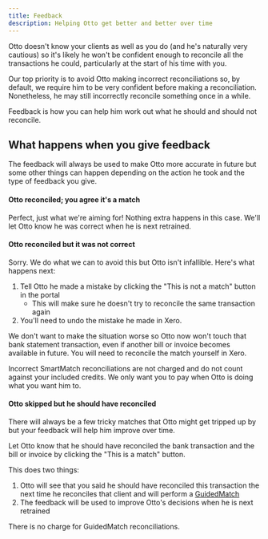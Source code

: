 ```yaml
---
title: Feedback
description: Helping Otto get better and better over time
---
```



Otto doesn't know your clients as well as you do (and he's naturally very cautious) so it's likely he won't be confident enough to reconcile all the transactions he could, particularly at the start of his time with you.

Our top priority is to avoid Otto making incorrect reconciliations so, by default, we require him to be very confident before making a reconciliation. Nonetheless, he may still incorrectly reconcile something once in a while.

Feedback is how you can help him work out what he should and should not reconcile.

## What happens when you give feedback

The feedback will always be used to make Otto more accurate in future but some other things can happen depending on the action he took and the type of feedback you give.

#### Otto reconciled; you agree it's a match

Perfect, just what we're aiming for! Nothing extra happens in this case. We'll let Otto know he was correct when he is next retrained.

#### Otto reconciled but it was not correct

Sorry. We do what we can to avoid this but Otto isn't infallible. Here's what happens next:

1. Tell Otto he made a mistake by clicking the "This is not a match" button in the portal
   - This will make sure he doesn't try to reconcile the same transaction again
2. You'll need to undo the mistake he made in Xero.

We don't want to make the situation worse so Otto now won't touch that bank statement transaction, even if another bill or invoice becomes available in future. You will need to reconcile the match yourself in Xero.

<Aside>
  Incorrect SmartMatch reconciliations are not charged and do not count against
  your included credits. We only want you to pay when Otto is doing what you
  want him to.
</Aside>

#### Otto skipped but he should have reconciled

There will always be a few tricky matches that Otto might get tripped up by but your feedback will help him improve over time.

Let Otto know that he should have reconciled the bank transaction and the bill or invoice by clicking the "This is a match" button.

This does two things:

1. Otto will see that you said he should have reconciled this transaction the next time he reconciles that client and will perform a [GuidedMatch](../guidedmatch)
2. The feedback will be used to improve Otto's decisions when he is next retrained

<Aside>There is no charge for GuidedMatch reconciliations.</Aside>
